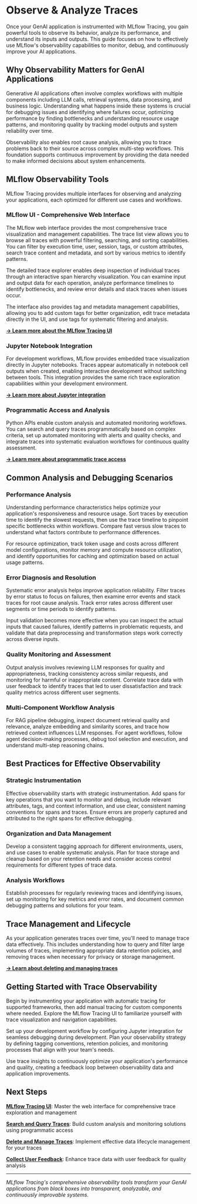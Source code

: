 # Observe & Analyze Traces

Once your GenAI application is instrumented with MLflow Tracing, you gain powerful tools to observe its behavior, analyze its performance, and understand its inputs and outputs. This guide focuses on how to effectively use MLflow's observability capabilities to monitor, debug, and continuously improve your AI applications.

## Why Observability Matters for GenAI Applications

Generative AI applications often involve complex workflows with multiple components including LLM calls, retrieval systems, data processing, and business logic. Understanding what happens inside these systems is crucial for debugging issues and identifying where failures occur, optimizing performance by finding bottlenecks and understanding resource usage patterns, and monitoring quality by tracking model outputs and system reliability over time.

Observability also enables root cause analysis, allowing you to trace problems back to their source across complex multi-step workflows. This foundation supports continuous improvement by providing the data needed to make informed decisions about system enhancements.

## MLflow Observability Tools

MLflow Tracing provides multiple interfaces for observing and analyzing your applications, each optimized for different use cases and workflows.

### MLflow UI - Comprehensive Web Interface

The MLflow web interface provides the most comprehensive trace visualization and management capabilities. The trace list view allows you to browse all traces with powerful filtering, searching, and sorting capabilities. You can filter by execution time, user, session, tags, or custom attributes, search trace content and metadata, and sort by various metrics to identify patterns.

The detailed trace explorer enables deep inspection of individual traces through an interactive span hierarchy visualization. You can examine input and output data for each operation, analyze performance timelines to identify bottlenecks, and review error details and stack traces when issues occur.

The interface also provides tag and metadata management capabilities, allowing you to add custom tags for better organization, edit trace metadata directly in the UI, and use tags for systematic filtering and analysis.

[**→ Learn more about the MLflow Tracing UI**](/genai/tracing/observe-with-traces/ui)

### Jupyter Notebook Integration

For development workflows, MLflow provides embedded trace visualization directly in Jupyter notebooks. Traces appear automatically in notebook cell outputs when created, enabling interactive development without switching between tools. This integration provides the same rich trace exploration capabilities within your development environment.

[**→ Learn more about Jupyter integration**](/genai/tracing/observe-with-traces/ui#jupyter-notebook-integration)

### Programmatic Access and Analysis

Python APIs enable custom analysis and automated monitoring workflows. You can search and query traces programmatically based on complex criteria, set up automated monitoring with alerts and quality checks, and integrate traces into systematic evaluation workflows for continuous quality assessment.

[**→ Learn more about programmatic trace access**](/genai/tracing/search-traces)

## Common Analysis and Debugging Scenarios

### Performance Analysis

Understanding performance characteristics helps optimize your application's responsiveness and resource usage. Sort traces by execution time to identify the slowest requests, then use the trace timeline to pinpoint specific bottlenecks within workflows. Compare fast versus slow traces to understand what factors contribute to performance differences.

For resource optimization, track token usage and costs across different model configurations, monitor memory and compute resource utilization, and identify opportunities for caching and optimization based on actual usage patterns.

### Error Diagnosis and Resolution

Systematic error analysis helps improve application reliability. Filter traces by error status to focus on failures, then examine error events and stack traces for root cause analysis. Track error rates across different user segments or time periods to identify patterns.

Input validation becomes more effective when you can inspect the actual inputs that caused failures, identify patterns in problematic requests, and validate that data preprocessing and transformation steps work correctly across diverse inputs.

### Quality Monitoring and Assessment

Output analysis involves reviewing LLM responses for quality and appropriateness, tracking consistency across similar requests, and monitoring for harmful or inappropriate content. Correlate trace data with user feedback to identify traces that led to user dissatisfaction and track quality metrics across different user segments.

### Multi-Component Workflow Analysis

For RAG pipeline debugging, inspect document retrieval quality and relevance, analyze embedding and similarity scores, and trace how retrieved context influences LLM responses. For agent workflows, follow agent decision-making processes, debug tool selection and execution, and understand multi-step reasoning chains.

## Best Practices for Effective Observability

### Strategic Instrumentation

Effective observability starts with strategic instrumentation. Add spans for key operations that you want to monitor and debug, include relevant attributes, tags, and context information, and use clear, consistent naming conventions for spans and traces. Ensure errors are properly captured and attributed to the right spans for effective debugging.

### Organization and Data Management

Develop a consistent tagging approach for different environments, users, and use cases to enable systematic analysis. Plan for trace storage and cleanup based on your retention needs and consider access control requirements for different types of trace data.

### Analysis Workflows

Establish processes for regularly reviewing traces and identifying issues, set up monitoring for key metrics and error rates, and document common debugging patterns and solutions for your team.

## Trace Management and Lifecycle

As your application generates traces over time, you'll need to manage trace data effectively. This includes understanding how to query and filter large volumes of traces, implementing appropriate data retention policies, and removing traces when necessary for privacy or storage management.

[**→ Learn about deleting and managing traces**](/genai/tracing/observe-with-traces/delete-traces)

## Getting Started with Trace Observability

Begin by instrumenting your application with automatic tracing for supported frameworks, then add manual tracing for custom components where needed. Explore the MLflow Tracing UI to familiarize yourself with trace visualization and navigation capabilities.

Set up your development workflow by configuring Jupyter integration for seamless debugging during development. Plan your observability strategy by defining tagging conventions, retention policies, and monitoring processes that align with your team's needs.

Use trace insights to continuously optimize your application's performance and quality, creating a feedback loop between observability data and application improvements.

## Next Steps

**[MLflow Tracing UI](/genai/tracing/observe-with-traces/ui)**: Master the web interface for comprehensive trace exploration and management

**[Search and Query Traces](/genai/tracing/search-traces)**: Build custom analysis and monitoring solutions using programmatic access

**[Delete and Manage Traces](/genai/tracing/observe-with-traces/delete-traces)**: Implement effective data lifecycle management for your traces

**[Collect User Feedback](/genai/tracing/collect-user-feedback)**: Enhance trace data with user feedback for quality analysis

---

*MLflow Tracing's comprehensive observability tools transform your GenAI applications from black boxes into transparent, analyzable, and continuously improvable systems.*